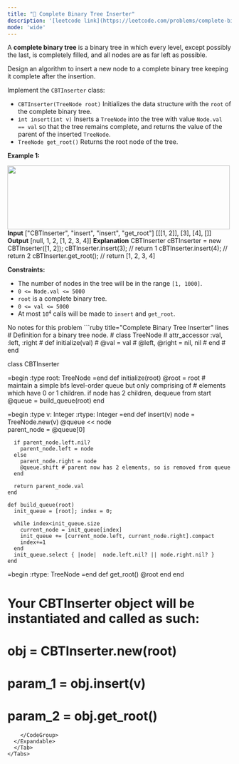 ```yaml
---
title: "🧀 Complete Binary Tree Inserter"
description: '[leetcode link](https://leetcode.com/problems/complete-binary-tree-inserter/description/)'
mode: 'wide'
---
```

<Tabs>
  <Tab title="Question" icon="circle-question" iconType="regular">
    <Card>
      <p>A <strong>complete binary tree</strong> is a binary tree in which every level, except possibly the last, is completely filled, and all nodes are as far left as possible.</p>  <p>Design an algorithm to insert a new node to a complete binary tree keeping it complete after the insertion.</p>  <p>Implement the <code>CBTInserter</code> class:</p>  <ul>  <li><code>CBTInserter(TreeNode root)</code> Initializes the data structure with the <code>root</code> of the complete binary tree.</li>  <li><code>int insert(int v)</code> Inserts a <code>TreeNode</code> into the tree with value <code>Node.val == val</code> so that the tree remains complete, and returns the value of the parent of the inserted <code>TreeNode</code>.</li>  <li><code>TreeNode get_root()</code> Returns the root node of the tree.</li> </ul>   <p><strong class="example">Example 1:</strong></p> <img alt="" src="https://assets.leetcode.com/uploads/2021/08/03/lc-treeinsert.jpg" style="width: 500px; height: 143px;" />  <strong>Input</strong> [&quot;CBTInserter&quot;, &quot;insert&quot;, &quot;insert&quot;, &quot;get_root&quot;] [[[1, 2]], [3], [4], []] <strong>Output</strong> [null, 1, 2, [1, 2, 3, 4]]  <strong>Explanation</strong> CBTInserter cBTInserter = new CBTInserter([1, 2]); cBTInserter.insert(3);  // return 1 cBTInserter.insert(4);  // return 2 cBTInserter.get_root(); // return [1, 2, 3, 4]    <p><strong>Constraints:</strong></p>  <ul>  <li>The number of nodes in the tree will be in the range <code>[1, 1000]</code>.</li>  <li><code>0 &lt;= Node.val &lt;= 5000</code></li>  <li><code>root</code> is a complete binary tree.</li>  <li><code>0 &lt;= val &lt;= 5000</code></li>  <li>At most <code>10<sup>4</sup></code> calls will be made to <code>insert</code> and <code>get_root</code>.</li> </ul> 
    </Card>
  </Tab>
  <Tab title="Solution" icon="lightbulb" iconType="regular" >
    <Card>
      No notes for this problem
</Card>
  <Expandable title="code">
    <CodeGroup dropdown>
```ruby title="Complete Binary Tree Inserter" lines
# Definition for a binary tree node.
# class TreeNode
#     attr_accessor :val, :left, :right
#     def initialize(val)
#         @val = val
#         @left, @right = nil, nil
#     end
# end

class CBTInserter

=begin
    :type root: TreeNode
=end
    def initialize(root)
        @root = root
        # maintain a simple bfs level-order queue but only comprising of
        # elements which have 0 or 1 children. if node has 2 children, dequeue from start
        @queue = build_queue(root)
    end

=begin
    :type v: Integer
    :rtype: Integer
=end
    def insert(v)
      node = TreeNode.new(v)
      @queue << node    
      parent_node = @queue[0]
      
      if parent_node.left.nil?
        parent_node.left = node
      else
        parent_node.right = node
        @queue.shift # parent now has 2 elements, so is removed from queue
      end
      
      return parent_node.val
    end
  
    def build_queue(root)
      init_queue = [root]; index = 0;

      while index<init_queue.size
        current_node = init_queue[index]
        init_queue += [current_node.left, current_node.right].compact
        index+=1
      end
      init_queue.select { |node|  node.left.nil? || node.right.nil? }
    end

=begin
    :rtype: TreeNode
=end
    def get_root()
        @root
    end
end

# Your CBTInserter object will be instantiated and called as such:
# obj = CBTInserter.new(root)
# param_1 = obj.insert(v)
# param_2 = obj.get_root()
```
    </CodeGroup>
  </Expandable>
  </Tab>
</Tabs>